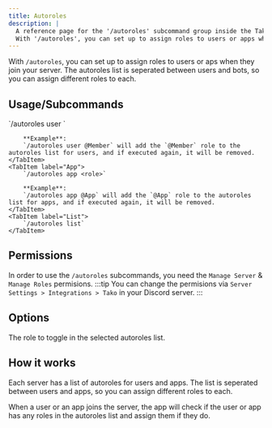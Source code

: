 ```yaml
---
title: Autoroles
description: |
  A reference page for the '/autoroles' subcommand group inside the Tako Discord app.
  With '/autoroles', you can set up to assign roles to users or apps when they join your server.
---
```



With `/autoroles`, you can set up to assign roles to users or aps when they join your server. The autoroles list is seperated between users and bots, so you can assign different roles to each.

## Usage/Subcommands

<Tabs>
    <TabItem label="User">
        `/autoroles user <role>`

        **Example**:
        `/autoroles user @Member` will add the `@Member` role to the autoroles list for users, and if executed again, it will be removed.
    </TabItem>
    <TabItem label="App">
        `/autoroles app <role>`

        **Example**:
        `/autoroles app @App` will add the `@App` role to the autoroles list for apps, and if executed again, it will be removed.
    </TabItem>
    <TabItem label="List">
        `/autoroles list`
    </TabItem>

</Tabs>

## Permissions

In order to use the `/autoroles` subcommands, you need the `Manage Server` & `Manage Roles` permisions.
:::tip
You can change the permisions via `Server Settings > Integrations > Tako` in your Discord server.
:::

## Options

<Tabs>
	<TabItem label="Role">The role to toggle in the selected autoroles list.</TabItem>
</Tabs>

## How it works

Each server has a list of autoroles for users and apps. The list is seperated between users and apps, so you can assign different roles to each.

When a user or an app joins the server, the app will check if the user or app has any roles in the autoroles list and assign them if they do.
